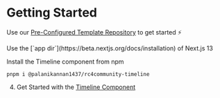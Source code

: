 # Getting Started


Use our [Pre-Configured Template Repository](https://github.com/Palanikannan1437/RC4-Starter-Pack) to get started ⚡️

<Callout type="info" emoji="ℹ️">
  Use the [`app dir`](https://beta.nextjs.org/docs/installation) of Next.js 13
</Callout>

Install the Timeline component from npm


```
pnpm i @palanikannan1437/rc4community-timeline
```

4. Get Started with the [Timeline Component](./components/Timeline)
